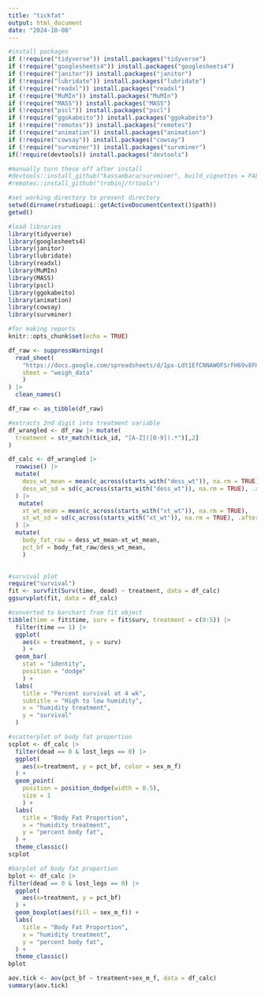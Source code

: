 ```yaml
---
title: "tickfat"
output: html_document
date: "2024-10-08"
---
```


```r

#install packages
if (!require("tidyverse")) install.packages("tidyverse")
if (!require("googlesheets4")) install.packages("googlesheets4")
if (!require("janitor")) install.packages("janitor")
if (!require("lubridate")) install.packages("lubridate")
if (!require("readxl")) install.packages("readxl")
if (!require("MuMIn")) install.packages("MuMIn")
if (!require("MASS")) install.packages("MASS")
if (!require("pscl")) install.packages("pscl")
if (!require("ggokabeito")) install.packages("ggokabeito")
if (!require("remotes")) install.packages("remotes")
if (!require("animation")) install.packages("animation")
if (!require("cowsay")) install.packages("cowsay")
if (!require("survminer")) install.packages("survminer")
if(!require(devtools)) install.packages("devtools")

#manually turn these off after install
#devtools::install_github("kassambara/survminer", build_vignettes = FALSE)
#remotes::install_github("trobinj/trtools")

#set working directory to present directory
setwd(dirname(rstudioapi::getActiveDocumentContext()$path))
getwd()

#load libraries
library(tidyverse)
library(googlesheets4)
library(janitor)
library(lubridate)
library(readxl)
library(MuMIn)
library(MASS)
library(pscl)
library(ggokabeito)
library(animation)
library(cowsay)
library(survminer)

#for making reports
knitr::opts_chunk$set(echo = TRUE)
```
```r
df_raw <- suppressWarnings(
  read_sheet(
    "https://docs.google.com/spreadsheets/d/1px-Ldt1EfCNNAWOFSrFH69v8FHLSb1imCDa9wuUgJCc/edit?usp=sharing", 
    sheet = "weigh_data"
    )
) |>
  clean_names()

df_raw <- as_tibble(df_raw)
```
```r

#extracts 2nd digit into treatment variable
df_wrangled <- df_raw |> mutate(
  treatment = str_match(tick_id, "[A-Z]([0-9]).*")[,2]
)

```
```r

df_calc <- df_wrangled |>
  rowwise() |>
  mutate(
    dess_wt_mean = mean(c_across(starts_with("dess_wt")), na.rm = TRUE), 
    dess_wt_sd = sd(c_across(starts_with("dess_wt")), na.rm = TRUE), .after = dess_wt_4
  ) |>
   mutate(
    xt_wt_mean = mean(c_across(starts_with("xt_wt")), na.rm = TRUE), 
    xt_wt_sd = sd(c_across(starts_with("xt_wt")), na.rm = TRUE), .after = xt_wt_3
  ) |>
  mutate(
    body_fat_raw = dess_wt_mean-xt_wt_mean,
    pct_bf = body_fat_raw/dess_wt_mean, 
    )
  
```
```r

#survival plot
require("survival")
fit <- survfit(Surv(time, dead) ~ treatment, data = df_calc)
ggsurvplot(fit, data = df_calc)

#converted to barchart from fit object
tibble(time = fit$time, surv = fit$surv, treatment = c(0:5)) |>
  filter(time == 1) |>
  ggplot(
    aes(x = treatment, y = surv)
    ) +
  geom_bar(
    stat = "identity", 
    position = "dodge"
    ) +
  labs(
    title = "Percent survival at 4 wk",
    subtitle = "High to low humidity", 
    x = "humidity treatment", 
    y = "survival"
  )

#scatterplot of body fat proportion
scplot <- df_calc |>
  filter(dead == 0 & lost_legs == 0) |>
  ggplot(
    aes(x=treatment, y = pct_bf, color = sex_m_f)
  ) +
  geom_point(
    position = position_dodge(width = 0.5), 
    size = 1
    ) +
  labs(
    title = "Body Fat Proportion",
    x = "humidity treatment", 
    y = "percent body fat",
  ) +
  theme_classic()
scplot

#barplot of body fat proportion
bplot <- df_calc |>
filter(dead == 0 & lost_legs == 0) |>
  ggplot(
    aes(x=treatment, y = pct_bf)
  ) +
  geom_boxplot(aes(fill = sex_m_f)) +
  labs(
    title = "Body Fat Proportion",
    x = "humidity treatment", 
    y = "percent body fat",
  ) +
  theme_classic()
bplot

```

```r
aov.tick <- aov(pct_bf ~ treatment+sex_m_f, data = df_calc)
summary(aov.tick)
```


